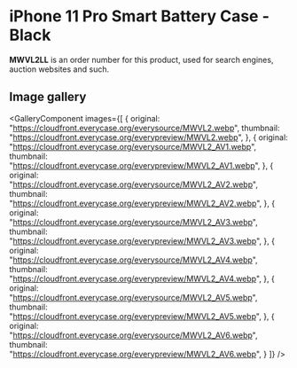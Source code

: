
# iPhone 11 Pro Smart Battery Case - Black

<Callout type='info' emoji='👉🏻'>**MWVL2LL** is an order number for this product, used for search engines, auction websites and such.</Callout>

## Image gallery

<GalleryComponent
    images={[
      {
        original: "https://cloudfront.everycase.org/everysource/MWVL2.webp",
        thumbnail: "https://cloudfront.everycase.org/everypreview/MWVL2.webp",
      },
      {
        original: "https://cloudfront.everycase.org/everysource/MWVL2_AV1.webp",
        thumbnail: "https://cloudfront.everycase.org/everypreview/MWVL2_AV1.webp",
      },
      {
        original: "https://cloudfront.everycase.org/everysource/MWVL2_AV2.webp",
        thumbnail: "https://cloudfront.everycase.org/everypreview/MWVL2_AV2.webp",
      },
      {
        original: "https://cloudfront.everycase.org/everysource/MWVL2_AV3.webp",
        thumbnail: "https://cloudfront.everycase.org/everypreview/MWVL2_AV3.webp",
      },
      {
        original: "https://cloudfront.everycase.org/everysource/MWVL2_AV4.webp",
        thumbnail: "https://cloudfront.everycase.org/everypreview/MWVL2_AV4.webp",
      },
      {
        original: "https://cloudfront.everycase.org/everysource/MWVL2_AV5.webp",
        thumbnail: "https://cloudfront.everycase.org/everypreview/MWVL2_AV5.webp",
      },
      {
        original: "https://cloudfront.everycase.org/everysource/MWVL2_AV6.webp",
        thumbnail: "https://cloudfront.everycase.org/everypreview/MWVL2_AV6.webp",
      }
    ]}
  />
